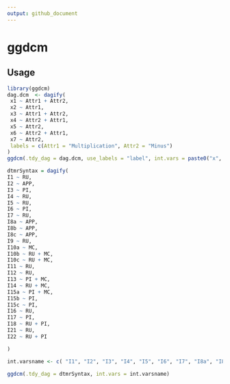 ```yaml
---
output: github_document
---
```


# ggdcm

## Usage
```r
library(ggdcm)
dag.dcm  <- dagify(
 x1 ~ Attr1 + Attr2,
 x2 ~ Attr1,
 x3 ~ Attr1 + Attr2,
 x4 ~ Attr2 + Attr1,
 x5 ~ Attr2,
 x6 ~ Attr2 + Attr1,
 x7 ~ Attr2,
 labels = c(Attr1 = "Multiplication", Attr2 = "Minus")
)
ggdcm(.tdy_dag = dag.dcm, use_labels = "label", int.vars = paste0("x", 1:7))
```

```r
dtmrSyntax = dagify(
I1 ~ RU,
I2 ~ APP,
I3 ~ PI,
I4 ~ RU,
I5 ~ RU,
I6 ~ PI,
I7 ~ RU,
I8a ~ APP,
I8b ~ APP,
I8c ~ APP,
I9 ~ RU,
I10a ~ MC,
I10b ~ RU + MC,
I10c ~ RU + MC,
I11 ~ RU,
I12 ~ RU,
I13 ~ PI + MC,
I14 ~ RU + MC,
I15a ~ PI + MC,
I15b ~ PI,
I15c ~ PI,
I16 ~ RU,
I17 ~ PI,
I18 ~ RU + PI,
I21 ~ RU,
I22 ~ RU + PI

)

int.varsname <- c( "I1", "I2", "I3", "I4", "I5", "I6", "I7", "I8a", "I8b", "I8c", "I9", "I10a", "I10b", "I10c", "I11", "I12", "I13", "I14", "I15a", "I15b", "I15c", "I16", "I17", "I18", "I21", "I22" )

ggdcm(.tdy_dag = dtmrSyntax, int.vars = int.varsname)

```


